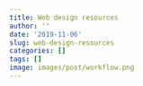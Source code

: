 ```yaml
---
title: Web design resources
author: ''
date: '2019-11-06'
slug: web-design-resources
categories: []
tags: []
image: images/post/workflow.png
---
```



